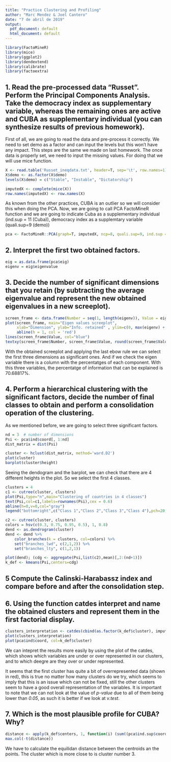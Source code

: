 ```yaml
---
title: "Practice Clustering and Profiling"
author: "Marc Mendez & Joel Cantero"
date: "7 de abril de 2019"
output:
  pdf_document: default
  html_document: default
---
```


```r
library(FactoMineR)
library(mice)
library(ggplot2)
library(dendextend)
library(calibrate)
library(factoextra)
```

## 1. Read the pre-processed data "Russet". Perform the Principal Components Analysis. Take the democracy index as supplementary variable, whereas the remaining ones are active and CUBA as supplementary individual (you can synthesize results of previous homework).

First of all, we are going to read the data and pre-process it correctly. We need to set demo as a factor and can input the levels but this won't have any impact. This steps are the same we made on last homework.
The once data is properly set, we need to input the missing values. For doing that we will use mice function.
```r
X <- read.table('Russet_ineqdata.txt', header=T, sep='\t', row.names=1)
X$demo <- as.factor(X$demo)
levels(X$demo) = c("Stable", "Instable", "Dictatorship")

imputedX <- complete(mice(X))
row.names(imputedX) <- row.names(X)
```

As known from the other practices, CUBA is an outlier so we will consider this when doing the PCA.
Now, we are going to call PCA FactoMineR function and we are going to indicate Cuba as a supplementary individual (ind.sup = 11 (Cuba)), democracy index as a supplemtary variable (quali.sup=9 (demo))
```r
pca <- FactoMineR::PCA(graph=T, imputedX, ncp=8, quali.sup=9, ind.sup = 11)

```

## 2. Interpret the first two obtained factors.


```r
eig = as.data.frame(pca$eig)
eigenv = eig$eigenvalue


```

## 3. Decide the number of significant dimensions that you retain (by subtracting the average eigenvalue and represent the new obtained eigenvalues in a new screeplot).

```r
screen_frame <- data.frame(Number = seq(1, length(eigenv)), Value = eigenv)
plot(screen_frame, main="Eigen values screeplot",
     xlab="Dimension", ylab="Info. retained" , ylim=c(0, max(eigenv) + 0.5), xlim=c(1, length(eigenv) + 0.5))  +
     abline(h = 1, col = 'red')
lines(screen_frame$Value, col="blue")
textxy(screen_frame$Number, screen_frame$Value, round(screen_frame$Value, 2), cex=1.1)
```

With the obtained screeplot and applying the last ebow rule we can select the first three dimensions as significant ones. And if we check the eigen variable there is a column with the percentatges of each component. With this three variables, the percentatge of information that can be explained is 70.68817%.

## 4. Perform a hierarchical clustering with the significant factors, decide the number of final classes to obtain and perform a consolidation operation of the clustering.

As we mentioned before, we are going to select three significant factors. 

```r
nd = 3  # number of dimensions
Psi <- pca$ind$coord[, 1:nd]
dist_matrix = dist(Psi)

cluster <- hclust(dist_matrix, method='ward.D2')
plot(cluster)
barplot(cluster$height)
```

Seeing the dendogram and the barplot, we can check that there are 4 different heights in the plot. So we select the first 4 classes.

```r
clusters = 4
c1 <- cutree(cluster, clusters)
plot(Psi,type="n",main="Clustering of countries in 4 classes")
text(Psi,col=c1,labels=rownames(Psi),cex = 0.6)
abline(h=0,v=0,col="gray")
legend("bottomright",c("Class 1","Class 2","Class 3","Class 4"),pch=20,col=c(1:4))

c2 <- cutree(cluster, clusters)
colors = hsv(c(0.3, 0.75, 0.95, 0.5), 1, 0.8)
dend <- as.dendrogram(cluster)
dend <- dend %>%
    color_branches(k = clusters, col=colors) %>%
    set("branches_lwd", c(2,1,2)) %>%
    set("branches_lty", c(1,2,1))

plot(dend); (cdg <- aggregate(Psi,list(c2),mean)[,2:(nd+1)])
k_def <- kmeans(Psi,centers=cdg)
```

## 5 Compute the Calinski-Harabassz index and compare before and after the consolidation step.

## 6. Using the function catdes interpret and name the obtained clusters and represent them in the first factorial display.
```r
clusters_interpretation <- catdes(cbind(as.factor(k_def$cluster), imputedX[-11,]),1, 0.05)
plot(clusters_interpretation)
plot(pca$ind$coord, col=k_def$cluster)
```


We can intepret the results more easily by using the plot of the catdes, which shows which variables are under or over represented in our clusters, and to which deegre are they over or under represented.

It seems that the first cluster has quite a bit of overrepresented data (shown in red), this is true no matter how many clusters do we try, which seems to imply that this is an issue which can not be fixed, still the other clusters seem to have a good overall representation of the variables. It is important to note that we can not look at the value of *p-value* due to all of them being lower than *0.05*, as such it is better if we look at *v.test*.

## 7. Which is the most plausible profile for CUBA? Why?
```r
distance <- apply(k_def$centers, 1, function(i) (sum((pca$ind.sup$coord[1:nd] - i)^2)))
max.col(-t(distance))
```
We have to calculate the equilidan distance between the centroids an the points. The cluster which is more close to is cluster number 3.